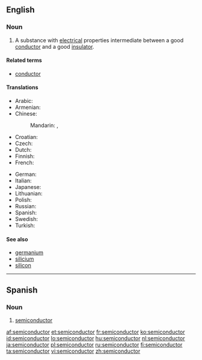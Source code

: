 ==English==
{{wikipedia}}

===Noun===
{{en-noun}}

# {{physics}} A substance with [[electrical]] properties intermediate between a good [[conductor]] and a good [[insulator]].

====Related terms====
* [[conductor]]

====Translations====
{{trans-top|substance with electrical properties}}
* Arabic: {{t-|ar|شبه موصل|m|tr=shábah muwáSSil}}
* Armenian: {{t|hy|կիսահաղորդիչ|tr=kisahaġordič|sc=Armn}}
* Chinese:
*: Mandarin: {{t-|cmn|半導體|sc=Hani}},  {{t-|cmn|半导体|tr=bàndǎotǐ|sc=Hani}}
* Croatian: {{t+|hr|poluvodič|m|alt=poluvòdīč}}
* Czech: {{t-|cs|polovodič|m}}
* Dutch: {{t+|nl|halfgeleider|m}}
* Finnish: {{t-|fi|puolijohde}}
* French: {{t+|fr|semiconducteur|m}}
{{trans-mid}}
* German: {{t+|de|Halbleiter|m}}
* Italian: {{t-|it|semiconduttore|m}}
* Japanese: {{t-|ja|半導体|tr=はんどうたい, handōtai}}
* Lithuanian: {{t|lt|puslaidininkis|m|xs=Lithuanian}}
* Polish: {{t|pl|półprzewodnik|m}}
* Russian: {{t+|ru|полупроводник|m|tr=poluprovodník}}
* Spanish: {{t-|es|semiconductor|m}}
* Swedish: {{t|sv|halvledare|c}}
* Turkish: {{t|tr|yarı iletken}}
{{trans-bottom}}

====See also====
* [[germanium]]
* [[silicium]]
* [[silicon]]

----

==Spanish==

===Noun===
{{es-noun-m|pl=semiconductores}}

# {{physics|lang=es}} [[#English|semiconductor]]

[[af:semiconductor]]
[[et:semiconductor]]
[[fr:semiconductor]]
[[ko:semiconductor]]
[[id:semiconductor]]
[[lo:semiconductor]]
[[hu:semiconductor]]
[[nl:semiconductor]]
[[ja:semiconductor]]
[[pl:semiconductor]]
[[ru:semiconductor]]
[[fi:semiconductor]]
[[ta:semiconductor]]
[[vi:semiconductor]]
[[zh:semiconductor]]